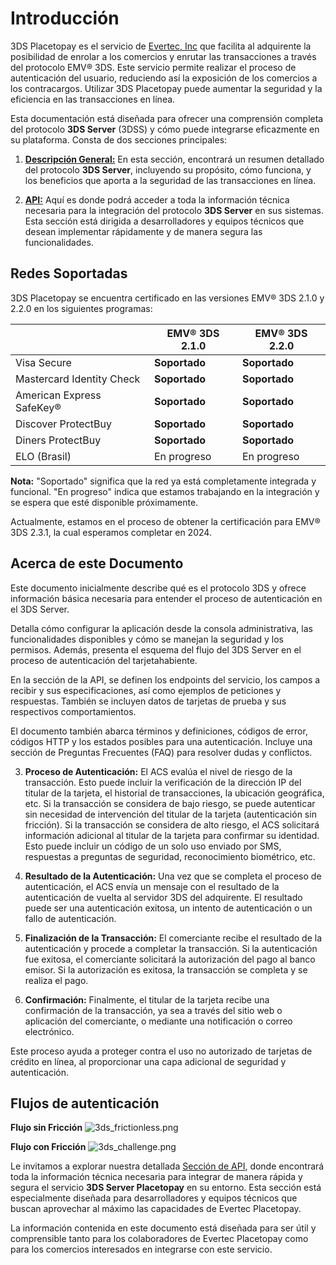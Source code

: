 <MissingTranslationBanner />

# Introducción

3DS Placetopay es el servicio de [Evertec, Inc](https://www.evertecinc.com) que facilita al adquirente la posibilidad de enrolar a los comercios y enrutar las transacciones a través del protocolo EMV® 3DS. Este servicio permite realizar el proceso de autenticación del usuario, reduciendo así la exposición de los comercios a los contracargos. Utilizar 3DS Placetopay puede aumentar la seguridad y la eficiencia en las transacciones en línea.


Esta documentación está diseñada para ofrecer una comprensión completa del protocolo **3DS Server** (3DSS) y cómo puede integrarse eficazmente en su plataforma. Consta de dos secciones principales:

1. **[Descripción General:](/en/three-d-s-server)** En esta sección, encontrará un resumen detallado del protocolo **3DS Server**, incluyendo su propósito, cómo funciona, y los beneficios que aporta a la seguridad de las transacciones en línea.

2. **[API:](/en/three-d-s-server/api)** Aquí es donde podrá acceder a toda la información técnica necesaria para la integración del protocolo **3DS Server** en sus sistemas. Esta sección está dirigida a desarrolladores y equipos técnicos que desean implementar rápidamente y de manera segura las funcionalidades.

## Redes Soportadas

3DS Placetopay se encuentra certificado en las versiones EMV® 3DS 2.1.0 y 2.2.0 en los siguientes programas:

|                           | EMV® 3DS 2.1.0 | EMV® 3DS 2.2.0 |
|---------------------------|----------------|----------------|
| Visa Secure               | **Soportado**  | **Soportado**  |
| Mastercard Identity Check | **Soportado**  | **Soportado**  |
| American Express SafeKey® | **Soportado**  | **Soportado**  |
| Discover ProtectBuy       | **Soportado**  | **Soportado**  |
| Diners ProtectBuy         | **Soportado**  | **Soportado**  |
| ELO (Brasil)              | En progreso    | En progreso    |

**Nota:** "Soportado" significa que la red ya está completamente integrada y funcional. "En progreso" indica que estamos trabajando en la integración y se espera que esté disponible próximamente.

Actualmente, estamos en el proceso de obtener la certificación para EMV® 3DS 2.3.1, la cual esperamos completar en 2024.

## Acerca de este Documento
Este documento inicialmente describe qué es el protocolo 3DS y ofrece información básica necesaria para entender el proceso de autenticación en el 3DS Server.

Detalla cómo configurar la aplicación desde la consola administrativa, las funcionalidades disponibles y cómo se manejan la seguridad y los permisos. Además, presenta el esquema del flujo del 3DS Server en el proceso de autenticación del tarjetahabiente.

En la sección de la API, se definen los endpoints del servicio, los campos a recibir y sus especificaciones, así como ejemplos de peticiones y respuestas. También se incluyen datos de tarjetas de prueba y sus respectivos comportamientos.

El documento también abarca términos y definiciones, códigos de error, códigos HTTP y los estados posibles para una autenticación. Incluye una sección de Preguntas Frecuentes (FAQ) para resolver dudas y conflictos.

3. **Proceso de Autenticación:** El ACS evalúa el nivel de riesgo de la transacción. Esto puede incluir la verificación de la dirección IP del titular de la tarjeta, el historial de transacciones, la ubicación geográfica, etc. Si la transacción se considera de bajo riesgo, se puede autenticar sin necesidad de intervención del titular de la tarjeta (autenticación sin fricción). Si la transacción se considera de alto riesgo, el ACS solicitará información adicional al titular de la tarjeta para confirmar su identidad. Esto puede incluir un código de un solo uso enviado por SMS, respuestas a preguntas de seguridad, reconocimiento biométrico, etc.

4. **Resultado de la Autenticación:** Una vez que se completa el proceso de autenticación, el ACS envía un mensaje con el resultado de la autenticación de vuelta al servidor 3DS del adquirente. El resultado puede ser una autenticación exitosa, un intento de autenticación o un fallo de autenticación.

5. **Finalización de la Transacción:** El comerciante recibe el resultado de la autenticación y procede a completar la transacción. Si la autenticación fue exitosa, el comerciante solicitará la autorización del pago al banco emisor. Si la autorización es exitosa, la transacción se completa y se realiza el pago.

6. **Confirmación:** Finalmente, el titular de la tarjeta recibe una confirmación de la transacción, ya sea a través del sitio web o aplicación del comerciante, o mediante una notificación o correo electrónico.

Este proceso ayuda a proteger contra el uso no autorizado de tarjetas de crédito en línea, al proporcionar una capa adicional de seguridad y autenticación.

## Flujos de autenticación

**Flujo sin Fricción**
![3ds_frictionless.png](/3DS_server/3ds_frictionless.png)

**Flujo con Fricción**
![3ds_challenge.png](/3DS_server/3ds_challenge.png)

Le invitamos a explorar nuestra detallada [Sección de API](/en/three-d-s-server/api), donde encontrará toda la información técnica necesaria para integrar de manera rápida y segura el servicio **3DS Server Placetopay** en su entorno.
Esta sección está especialmente diseñada para desarrolladores y equipos técnicos que buscan aprovechar al máximo las capacidades de Evertec Placetopay.

La información contenida en este documento está diseñada para ser útil y comprensible tanto para los colaboradores de Evertec Placetopay como para los comercios interesados en integrarse con este servicio.
